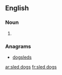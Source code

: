==English==

===Noun===
{{head|en|plural|head=[[sled]] [[dog]]s}}

# {{plural of|sled dog|lang=en}}

===Anagrams===
* [[dogsleds#English|dogsleds]]

[[ar:sled dogs]]
[[fr:sled dogs]]